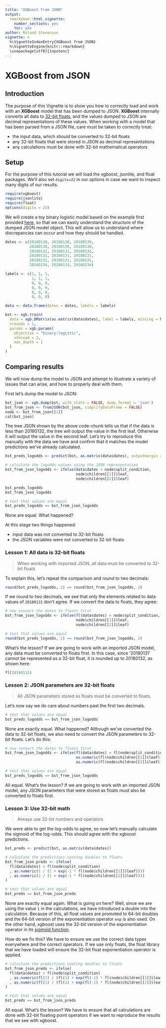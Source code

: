 ```yaml
---
title: "XGBoost from JSON"
output:
  rmarkdown::html_vignette:
    number_sections: yes
    toc: yes
author: Roland Stevenson
vignette: >
  %\VignetteIndexEntry{XGBoost from JSON}
  %\VignetteEngine{knitr::rmarkdown}
  \usepackage[utf8]{inputenc}
---
```


XGBoost from JSON
=================

## Introduction

The purpose of this Vignette is to show you how to correctly load and work with an **XGBoost** model that has been dumped to JSON.  **XGBoost** internally converts all data to [32-bit floats](https://en.wikipedia.org/wiki/Single-precision_floating-point_format), and the values dumped to JSON are decimal representations of these values.  When working with a model that has been parsed from a JSON file, care must be taken to correctly treat:

- the input data, which should be converted to 32-bit floats
- any 32-bit floats that were stored in JSON as decimal representations
- any calculations must be done with 32-bit mathematical operators

## Setup

For the purpose of this tutorial we will load the xgboost, jsonlite, and float packages.  We'll also set `digits=22` in our options in case we want to inspect many digits of our results.

```r
require(xgboost)
require(jsonlite)
require(float)
options(digits = 22)
```

We will create a toy binary logistic model based on the example first provided [here](https://github.com/dmlc/xgboost/issues/3960), so that we can easily understand the structure of the dumped JSON model object.  This will allow us to understand where discrepancies can occur and how they should be handled.

```r
dates <- c(20180130, 20180130, 20180130,
           20180130, 20180130, 20180130,
           20180131, 20180131, 20180131,
           20180131, 20180131, 20180131,
           20180131, 20180131, 20180131,
           20180134, 20180134, 20180134)

labels <- c(1, 1, 1,
            1, 1, 1,
            0, 0, 0,
            0, 0, 0,
            0, 0, 0,
            0, 0, 0)

data <- data.frame(dates = dates, labels = labels)

bst <- xgb.train(
  data = xgb.DMatrix(as.matrix(data$dates), label = labels, missing = NA, nthread = 1),
  nrounds = 1,
  params = xgb.params(
    objective = "binary:logistic",
    nthread = 2,
    max_depth = 1
  )
)
```

## Comparing results
We will now dump the model to JSON and attempt to illustrate a variety of issues that can arise, and how to properly deal with them.

First let's dump the model to JSON:

```r
bst_json <- xgb.dump(bst, with_stats = FALSE, dump_format = 'json')
bst_from_json <- fromJSON(bst_json, simplifyDataFrame = FALSE)
node <- bst_from_json[[1]]
cat(bst_json)
```

The tree JSON shown by the above code-chunk tells us that if the data is less than 20180132, the tree will output the value in the first leaf.  Otherwise it will output the value in the second leaf.  Let's try to reproduce this manually with the data we have and confirm that it matches the model predictions we've already calculated.

```r
bst_preds_logodds <- predict(bst, as.matrix(data$dates), outputmargin = TRUE)

# calculate the logodds values using the JSON representation
bst_from_json_logodds <- ifelse(data$dates < node$split_condition,
                                node$children[[1]]$leaf,
                                node$children[[2]]$leaf)

bst_preds_logodds
bst_from_json_logodds

# test that values are equal
bst_preds_logodds == bst_from_json_logodds

```
None are equal.  What happened?

At this stage two things happened:

- input data was not converted to 32-bit floats
- the JSON variables were not converted to 32-bit floats

### Lesson 1: All data is 32-bit floats

> When working with imported JSON, all data must be converted to 32-bit floats

To explain this, let's repeat the comparison and round to two decimals:

```r
round(bst_preds_logodds, 2) == round(bst_from_json_logodds, 2)
```

If we round to two decimals, we see that only the elements related to data values of `20180131` don't agree.  If we convert the data to floats, they agree:

```r
# now convert the dates to floats first
bst_from_json_logodds <- ifelse(fl(data$dates) < node$split_condition,
                                node$children[[1]]$leaf,
                                node$children[[2]]$leaf)

# test that values are equal
round(bst_preds_logodds, 2) == round(bst_from_json_logodds, 2)
```

What's the lesson?  If we are going to work with an imported JSON model, any data must be converted to floats first.  In this case, since '20180131' cannot be represented as a 32-bit float, it is rounded up to 20180132, as shown here:

```r
fl(20180131)
```


### Lesson 2: JSON parameters are 32-bit floats

> All JSON parameters stored as floats must be converted to floats.

Let's now say we do care about numbers past the first two decimals.

```r
# test that values are equal
bst_preds_logodds == bst_from_json_logodds
```

None are exactly equal.  What happened?  Although we've converted the data to 32-bit floats, we also need to convert the JSON parameters to 32-bit floats.  Let's do this:

```r
# now convert the dates to floats first
bst_from_json_logodds <- ifelse(fl(data$dates) < fl(node$split_condition),
                                as.numeric(fl(node$children[[1]]$leaf)),
                                as.numeric(fl(node$children[[2]]$leaf)))

# test that values are equal
bst_preds_logodds == bst_from_json_logodds
```
All equal.  What's the lesson?  If we are going to work with an imported JSON model, any JSON parameters that were stored as floats must also be converted to floats first.

### Lesson 3: Use 32-bit math

> Always use 32-bit numbers and operators

We were able to get the log-odds to agree, so now let's manually calculate the sigmoid of the log-odds.  This should agree with the xgboost predictions.


```r
bst_preds <- predict(bst, as.matrix(data$dates))

# calculate the predictions casting doubles to floats
bst_from_json_preds <- ifelse(
  fl(data$dates) < fl(node$split_condition)
  , as.numeric(1 / (1 + exp(-1 * fl(node$children[[1]]$leaf))))
  , as.numeric(1 / (1 + exp(-1 * fl(node$children[[2]]$leaf))))
)

# test that values are equal
bst_preds == bst_from_json_preds
```

None are exactly equal again.  What is going on here?  Well, since we are using the value `1` in the calculations, we have introduced a double into the calculation.  Because of this, all float values are promoted to 64-bit doubles and the 64-bit version of the exponentiation operator `exp` is also used.  On the other hand, xgboost uses the 32-bit version of the exponentiation operator in its [sigmoid function](https://github.com/dmlc/xgboost/blob/54980b8959680a0da06a3fc0ec776e47c8cbb0a1/src/common/math.h#L25-L27).

How do we fix this?  We have to ensure we use the correct data types everywhere and the correct operators.  If we use only floats, the float library that we have loaded will ensure the 32-bit float exponentiation operator is applied.
```r
# calculate the predictions casting doubles to floats
bst_from_json_preds <- ifelse(
  fl(data$dates) < fl(node$split_condition)
  , as.numeric(fl(1) / (fl(1) + exp(fl(-1) * fl(node$children[[1]]$leaf))))
  , as.numeric(fl(1) / (fl(1) + exp(fl(-1) * fl(node$children[[2]]$leaf))))
)

# test that values are equal
bst_preds == bst_from_json_preds
```

All equal.  What's the lesson?  We have to ensure that all calculations are done with 32-bit floating point operators if we want to reproduce the results that we see with xgboost.
